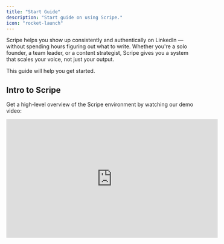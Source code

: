 ```yaml
---
title: "Start Guide"
description: "Start guide on using Scripe."
icon: "rocket-launch"
---
```


Scripe helps you show up consistently and authentically on LinkedIn — without spending hours figuring out what to write. Whether you're a solo founder, a team leader, or a content strategist, Scripe gives you a system that scales your voice, not just your output.

This guide will help you get started.

## Intro to Scripe

Get a high-level overview of the Scripe environment by watching our demo video:

<iframe width="560" height="315" src="https://www.youtube.com/embed/8BKufHjvhVQ?si=XTi4k6LqZ_VTgL-W" title="YouTube video player" frameborder="0" allow="accelerometer; autoplay; clipboard-write; encrypted-media; gyroscope; picture-in-picture; web-share" referrerpolicy="strict-origin-when-cross-origin" allowfullscreen />

### Onboarding sessions

[Join a live onboarding session](https://lu.ma/scripe) to learn the essentials of Scripe and see demos of our product.

<Tip>
  You can watch past onboarding sessions on [Scripe's Youtube →](https://www.youtube.com/@Scripe-io)
</Tip>

### Join our WhatsApp community

Meet other Scripe users to get advice and exchange tips in our [Whatsapp Community](https://chat.whatsapp.com/EeUfj6CpDUE6QxCHkp3XD7).

## Setting up Scripe

Everything in Scripe starts with a [workspace](/account/workspaces). You’ll be asked to:

- Name your workspace
- [Choose your plan](/started/plans) (you can start free)
- Add your [personal brand](/account/personalbrand) or [team members](/team-plan/people)

You can always [invite more people](/team-plan/invite) or upgrade later.

<Info>
  In Scripe, a [Personal Brand](/account/personalbrand) refers to the LinkedIn profile you manage through the platform. You can manage multiple Personal Brands on the Team plan, and a single Personal Brand in the Starter and Professional Plans.
</Info>

![New Dashboard Banner Web](/images/New_Dashboard_Banner.webp)

### Step-by-step for individuals:

<iframe width="560" height="315" src="https://www.youtube.com/embed/y34xg7ANKCg?si=yQi2j0EmJqqXoVdn" title="YouTube video player" frameborder="0" allow="accelerometer; autoplay; clipboard-write; encrypted-media; gyroscope; picture-in-picture; web-share" referrerpolicy="strict-origin-when-cross-origin" allowfullscreen />

1. Create your personal brand, [connect it with LinkedIn](/account/li-connection), and install the [Chrome Extension](/account/chrome).
2. Set up your [content strategy](/content-strategy/content-strategy) (your role, goals, and audience).
3. Add sources to your [Knowledge Base](/sidebar/knowledge) so Scripe can learn more about you.
4. Create your first post:
   - From [audio](/one-post/audio), [text](/one-post/text), or [blank](/one-post/blank).
   - From a [YouTube video](/multiple-posts/youtube), a [long document](/multiple-posts/file), or from a [Content Interview](/multiple-posts/interview).
   - From an [AI-powered Scripe suggestion](/multiple-posts/ai-powered).
5. Use the [Calendar](/sidebar/calendar) view to organize your content and track consistency.
6. Use the [Inspiration page](/sidebar/inspiration) to repurpose posts or follow creators.
   - Scripe subtly adapts your [tone of voice](/sidebar/tov) to match the tone of your followed creators.
7. Check your [Analytics](/sidebar/analytics) tab to learn what works and improve from there.

### Extra Steps for Teams on the Pro or Agency Plan:

1. [Invite members](/team-plan/invite) to your [workspace](/team-plan/workspace).
2. Set up each [member's role](/team-plan/people) within the workspace.
3. Follow the individuals' setup above for each Personal Brand you create.
4. Understand how to work with the:
   1. [Content Approval Workflow](/team-plan/content-approval)
   2. [Company Calendar](/team-plan/team-calendar)
   3. [Company Analytics](/team-plan/team-analytics)

<Tip>
  Learn more about different ways to work as a team in Scripe, in our [Collaboration Workflows article →](/team-plan/workflows)
</Tip>

### Partners:

Please [start here](/agencies/started).

## Integrations

Currently, Scripe integrates with:

1. [Whatsapp](/integrations/whats-app)
2. Slack